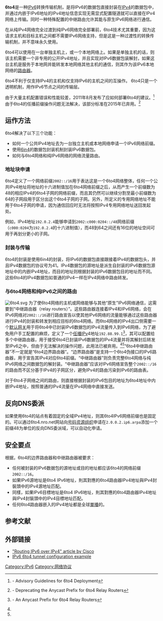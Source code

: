{{noteTA
|G1=IT
}}
'''6to4'''是一种[[IPv6|IPv6]]转换传输机制，是将IPv6的数据包直接封装在[[IPv4|IPv4]]的数据包中，并通过内嵌于IPv6地址的IPv4地址信息实现无需显式配置隧道就可以直接在IPv4网络上传输。同时一种特殊配置的中继路由允许其能与原生IPv6网络进行通信。

在从纯IPv4网络完全过渡到纯IPv6网络完全部署前，6to4技术尤其重要，因为这请求主机和目标主机之间都不需要IPv6网络支持，但是这是一种过渡性的转换传输机制，并不意味永久使用。

6to4可以使用在一台单独主机上，或一个本地网络上。如果是单独主机的话，则该主机需要一个非专用的公开IPv4地址，并且实现对IPv6数据包装解封，如果这台主机是服务于本地网并能转发本地网络其他主机的通信，则其作为该IPv6本地网络的[[路由器|路由器]]。

6to4不利于仅支持IPv4的主机和仅支持IPv6的主机之间的互操作。 6to4只是一个透明机制，用作IPv6节点之间的传输层。

由于大量主机配置错误和性能较差，2011年8月发布了应如何部署6to4的建议。<ref name="rfc6343">{{IETF RFC|6343}} - Advisory Guidelines for 6to4 Deployment</ref>由于6to4的任播前缀操作问题无法解决，该部分标准在2015年已弃用。<ref name="rfc7526">{{IETF RFC|7526}} - Deprecating the Anycast Prefix for 6to4 Relay Routers</ref>

==运作方法==
6to4解决了以下三个功能：
* 如何一个公共IPv4地址去为一台独立主机或本地网络申请一个IPv6网络前缀。
* 使用[[6in4|6in4]]的数据包封装机制封装IPv6数据包。
* 如何与6to4网络和纯IPv6网络的网络流量路由。
===地址块申请===
6to4定义了一个网络前缀<code>2002::/16</code>用于表达这是一个6to4网络整体，任何一个公共IPv4地址将地址的十六进制值加在6to4网络前缀之后，从而产生一个前缀数为48的相应IPv4的6to4子网的网络前缀，而且其仍然可以继续分割至最小前缀数为64的子网段用于区分出这个6to4子网的子网。另外，{{RFC|1918}}所定义的专用网络地址不能用于6to4子网的申请，因为通信回应时无法将按照IPv4专用网络地址送回发起处。

例如，IPv4地址<code>192.0.2.4</code>能够申请到<code>2002:c000:0204::/48</code>网络前缀（<code>c000:0204</code>为<code>192.0.2.4</code>的十六进制值），而48到64之间还有16位的地址空间可用于再划分更小的子网。

===封装与传输===
6to4的封装是使用6in4的封装，将IPv6的数据包直接跟接着IPv4的数据包头，并且IPv4数据包的协议号为41。IPv4数据包的源地址是派生自封装的IPv6数据包源地址中的内嵌IPv4地址，而目的地址则根据封装的IPv6数据包目的地址而不同。这些6to4的IPv4数据包如普通的IPv4一样在IPv4网络中路由转发。

===与6to4网络和纯IPv6之间的路由===
[[File:6to4.svg|thumb]]
为了使6to4网络的主机或网络能够与其他“原生”IPv6网络通信，这需要到“中继路由器（relay routers）”。这些路由器连接着IPv4和IPv6网络，会在IPv6网络对<code>2002::/16</code>进行路由宣告以使其他IPv6网络的流量能够通过这些路由器进行IPv4的封装和转发到相应目标的6to4网络。而6to4网络的IPv4出口侧需要一个[[默认网关|默认网关]]用于将6to4中已封装IPv6数据包的IPv4流量传入到IPv6网络，为了避免用户手工配置的麻烦，{{RFC|3068}}定义了一个[[任播|任播]]IPv4地址<tt>192.88.99.1</tt><ref name="rfc3068">{{IETF RFC|3068}} - An Anycast Prefix for 6to4 Relay Routers</ref>，其可以配置给多个中继路由器，用于接受6to4已封装IPv6数据包的IPv4流量并将其解封后转发至IPv6之中，但由于无法解决的操作问题，此用法已被弃用。<ref name=rfc6343/><ref name=rfc7526/>“6to4中继路由器”不一定就是“6to4边界路由器”。“边界路由器”是支持一个6to4伪接口的IPv6路由器，用于宣告其IPv4对应6to4前缀。“中继路由器”则负责完整6to4网络与纯IPv6网络之间数据包的解封装。“中继路由器”应该对IPv6网络宣告整个<code>2002::/16</code>的路由而不区分基于IPv4的子网区分，避免IPv4的路由污染到IPv6的路由表。

对于6to4子网络之间的路由，则直接根据封装的IPv6包目的地址为6to4地址中内嵌IPv4地址，按照普通的IPv4流量在IPv4网络中直接发送。

==反向DNS委派==
如果使用6to4的站点有着固定的全域IPv4地址，则其6to4IPv6网络前缀也是固定的。可以通过6to4.nro.net网站向[[号码资源组织|号码资源组织]]申请在<code>2.0.0.2.ip6.arpa</code>{{tsl|en|DNS zone|DNS域}}添加一个前缀48为单位的反向DNS委派域，可以自动化申请。

==安全要点==
根据{{RFC|3964}}，6to4的边界路由器和中继路由器被要求：
*任何被封装的IPv6数据包的源地址或目的地址都应该6to4的网络前缀<code>2002::/16</code>。
*如果IPv6源地址是6to4 IPv6地址，則其對應的6to4路由器IPv4地址與IPv4封裝頭中的IPv4源地址匹配。
*同樣，如果IPv6目標地址是6to4 IPv6地址，則其對應的6to4路由器IPv4地址與IPv4封裝頭中的IPv4目標地址匹配。
*任何6to4路由器嵌入的IPv4地址都是全球[[單播|單播]]的。

==参考文献==
{{reflist}}

==外部链接==
* [http://www.cisco.com/web/about/ac123/ac147/ac174/ac197/about_cisco_ipj_archive_article09186a00800c830a.html "Routing IPv6 over IPv4" article by Cisco]{{Wayback|url=http://www.cisco.com/web/about/ac123/ac147/ac174/ac197/about_cisco_ipj_archive_article09186a00800c830a.html |date=20151203044705 }}
* [http://6to4.version6.net/?lang=en_GB IPv6 6to4 tunnel configuration example]{{Wayback|url=http://6to4.version6.net/?lang=en_GB |date=20050204233217 }}

{{IPv6}}
[[Category:IPv6|Category:IPv6]]
[[Category:网络协议|Category:网络协议]]